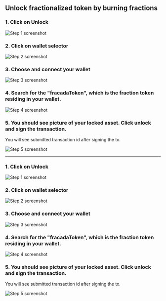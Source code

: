 ## Unlock fractionalized token by burning fractions


### 1. Click on Unlock
![Step 1 screenshot](https://images.tango.us/workflows/3c3b9750-c0d0-4616-bcda-e26cdad181d8/steps/03fbe6c9-2476-4554-9d1b-e3be5d39b070/7252ade1-d87c-4006-8cf4-9c4c8ee7dfd3.png?crop=focalpoint&fit=crop&fp-x=0.3452&fp-y=0.5997&fp-z=2.4341&w=1200&border=2%2CF4F2F7&border-radius=8%2C8%2C8%2C8&border-radius-inner=8%2C8%2C8%2C8&blend-align=bottom&blend-mode=normal&blend-x=0&blend-w=1200&blend64=aHR0cHM6Ly9pbWFnZXMudGFuZ28udXMvc3RhdGljL21hZGUtd2l0aC10YW5nby13YXRlcm1hcmstdjIucG5n&mark-x=438&mark-y=376&m64=aHR0cHM6Ly9pbWFnZXMudGFuZ28udXMvc3RhdGljL2JsYW5rLnBuZz9tYXNrPWNvcm5lcnMmYm9yZGVyPTYlMkNGRjc0NDImdz0zMjQmaD0xNDYmZml0PWNyb3AmY29ybmVyLXJhZGl1cz0xMA%3D%3D)


### 2. Click on wallet selector
![Step 2 screenshot](https://images.tango.us/workflows/3c3b9750-c0d0-4616-bcda-e26cdad181d8/steps/24a5ef08-b867-4b14-a4d2-398735e7eff9/ed7238bf-3b82-4167-b953-7053fd6b6d18.png?crop=focalpoint&fit=crop&fp-x=0.9365&fp-y=0.6977&fp-z=2.8723&w=1200&border=2%2CF4F2F7&border-radius=8%2C8%2C8%2C8&border-radius-inner=8%2C8%2C8%2C8&blend-align=bottom&blend-mode=normal&blend-x=0&blend-w=1200&blend64=aHR0cHM6Ly9pbWFnZXMudGFuZ28udXMvc3RhdGljL21hZGUtd2l0aC10YW5nby13YXRlcm1hcmstdjIucG5n&mark-x=863&mark-y=331&m64=aHR0cHM6Ly9pbWFnZXMudGFuZ28udXMvc3RhdGljL2JsYW5rLnBuZz9tYXNrPWNvcm5lcnMmYm9yZGVyPTYlMkNGRjc0NDImdz0yMzcmaD0yMzcmZml0PWNyb3AmY29ybmVyLXJhZGl1cz0xMA%3D%3D)


### 3. Choose and connect your wallet 
![Step 3 screenshot](https://images.tango.us/workflows/3c3b9750-c0d0-4616-bcda-e26cdad181d8/steps/fe53781c-423b-4887-9a74-1c2dd0a26ef6/750493aa-fea6-4c94-afea-497fac19432f.png?crop=focalpoint&fit=crop&fp-x=0.8751&fp-y=0.7443&fp-z=3.1626&w=1200&border=2%2CF4F2F7&border-radius=8%2C8%2C8%2C8&border-radius-inner=8%2C8%2C8%2C8&blend-align=bottom&blend-mode=normal&blend-x=0&blend-w=1200&blend64=aHR0cHM6Ly9pbWFnZXMudGFuZ28udXMvc3RhdGljL21hZGUtd2l0aC10YW5nby13YXRlcm1hcmstdjIucG5n&mark-x=554&mark-y=277&m64=aHR0cHM6Ly9pbWFnZXMudGFuZ28udXMvc3RhdGljL2JsYW5rLnBuZz9tYXNrPWNvcm5lcnMmYm9yZGVyPTYlMkNGRjc0NDImdz0zNDQmaD0zNDQmZml0PWNyb3AmY29ybmVyLXJhZGl1cz0xMA%3D%3D)


### 4. Search for the "fracadaToken", which is the fraction token residing in your wallet.
![Step 4 screenshot](https://images.tango.us/workflows/3c3b9750-c0d0-4616-bcda-e26cdad181d8/steps/be754756-8465-4181-b8e2-be3bd0df4aa7/723dd8cf-432b-42c7-8161-d9736eb390a6.png?crop=focalpoint&fit=crop&fp-x=0.5640&fp-y=0.5184&fp-z=1.3729&w=1200&border=2%2CF4F2F7&border-radius=8%2C8%2C8%2C8&border-radius-inner=8%2C8%2C8%2C8&blend-align=bottom&blend-mode=normal&blend-x=0&blend-w=1200&blend64=aHR0cHM6Ly9pbWFnZXMudGFuZ28udXMvc3RhdGljL21hZGUtd2l0aC10YW5nby13YXRlcm1hcmstdjIucG5n&mark-x=118&mark-y=413&m64=aHR0cHM6Ly9pbWFnZXMudGFuZ28udXMvc3RhdGljL2JsYW5rLnBuZz9tYXNrPWNvcm5lcnMmYm9yZGVyPTYlMkNGRjc0NDImdz05NjMmaD03MiZmaXQ9Y3JvcCZjb3JuZXItcmFkaXVzPTEw)


### 5. You should see picture of your locked asset. Click unlock and sign the transaction.

You will see submitted transaction id after signing the tx.

![Step 5 screenshot](https://images.tango.us/workflows/3c3b9750-c0d0-4616-bcda-e26cdad181d8/steps/3f0f5107-f20a-4879-a7ad-d24c57a0ce21/12d91c59-72d8-475e-9e3c-ea04d3bbbd84.png?crop=focalpoint&fit=crop&fp-x=0.4066&fp-y=0.8363&fp-z=2.1851&w=1200&border=2%2CF4F2F7&border-radius=8%2C8%2C8%2C8&border-radius-inner=8%2C8%2C8%2C8&blend-align=bottom&blend-mode=normal&blend-x=0&blend-w=1200&blend64=aHR0cHM6Ly9pbWFnZXMudGFuZ28udXMvc3RhdGljL21hZGUtd2l0aC10YW5nby13YXRlcm1hcmstdjIucG5n&mark-x=393&mark-y=506&m64=aHR0cHM6Ly9pbWFnZXMudGFuZ28udXMvc3RhdGljL2JsYW5rLnBuZz9tYXNrPWNvcm5lcnMmYm9yZGVyPTYlMkNGRjc0NDImdz00MTMmaD0xNDMmZml0PWNyb3AmY29ybmVyLXJhZGl1cz0xMA%3D%3D)



***




### 1. Click on Unlock
![Step 1 screenshot](https://images.tango.us/workflows/3c3b9750-c0d0-4616-bcda-e26cdad181d8/steps/03fbe6c9-2476-4554-9d1b-e3be5d39b070/7252ade1-d87c-4006-8cf4-9c4c8ee7dfd3.png?crop=focalpoint&fit=crop&fp-x=0.3452&fp-y=0.5997&fp-z=2.4341&w=1200&border=2%2CF4F2F7&border-radius=8%2C8%2C8%2C8&border-radius-inner=8%2C8%2C8%2C8&blend-align=bottom&blend-mode=normal&blend-x=0&blend-w=1200&blend64=aHR0cHM6Ly9pbWFnZXMudGFuZ28udXMvc3RhdGljL21hZGUtd2l0aC10YW5nby13YXRlcm1hcmstdjIucG5n&mark-x=438&mark-y=376&m64=aHR0cHM6Ly9pbWFnZXMudGFuZ28udXMvc3RhdGljL2JsYW5rLnBuZz9tYXNrPWNvcm5lcnMmYm9yZGVyPTYlMkNGRjc0NDImdz0zMjQmaD0xNDYmZml0PWNyb3AmY29ybmVyLXJhZGl1cz0xMA%3D%3D)


### 2. Click on wallet selector
![Step 2 screenshot](https://images.tango.us/workflows/3c3b9750-c0d0-4616-bcda-e26cdad181d8/steps/24a5ef08-b867-4b14-a4d2-398735e7eff9/ed7238bf-3b82-4167-b953-7053fd6b6d18.png?crop=focalpoint&fit=crop&fp-x=0.9365&fp-y=0.6977&fp-z=2.8723&w=1200&border=2%2CF4F2F7&border-radius=8%2C8%2C8%2C8&border-radius-inner=8%2C8%2C8%2C8&blend-align=bottom&blend-mode=normal&blend-x=0&blend-w=1200&blend64=aHR0cHM6Ly9pbWFnZXMudGFuZ28udXMvc3RhdGljL21hZGUtd2l0aC10YW5nby13YXRlcm1hcmstdjIucG5n&mark-x=863&mark-y=331&m64=aHR0cHM6Ly9pbWFnZXMudGFuZ28udXMvc3RhdGljL2JsYW5rLnBuZz9tYXNrPWNvcm5lcnMmYm9yZGVyPTYlMkNGRjc0NDImdz0yMzcmaD0yMzcmZml0PWNyb3AmY29ybmVyLXJhZGl1cz0xMA%3D%3D)


### 3. Choose and connect your wallet 
![Step 3 screenshot](https://images.tango.us/workflows/3c3b9750-c0d0-4616-bcda-e26cdad181d8/steps/fe53781c-423b-4887-9a74-1c2dd0a26ef6/750493aa-fea6-4c94-afea-497fac19432f.png?crop=focalpoint&fit=crop&fp-x=0.8751&fp-y=0.7443&fp-z=3.1626&w=1200&border=2%2CF4F2F7&border-radius=8%2C8%2C8%2C8&border-radius-inner=8%2C8%2C8%2C8&blend-align=bottom&blend-mode=normal&blend-x=0&blend-w=1200&blend64=aHR0cHM6Ly9pbWFnZXMudGFuZ28udXMvc3RhdGljL21hZGUtd2l0aC10YW5nby13YXRlcm1hcmstdjIucG5n&mark-x=554&mark-y=277&m64=aHR0cHM6Ly9pbWFnZXMudGFuZ28udXMvc3RhdGljL2JsYW5rLnBuZz9tYXNrPWNvcm5lcnMmYm9yZGVyPTYlMkNGRjc0NDImdz0zNDQmaD0zNDQmZml0PWNyb3AmY29ybmVyLXJhZGl1cz0xMA%3D%3D)


### 4. Search for the "fracadaToken", which is the fraction token residing in your wallet.
![Step 4 screenshot](https://images.tango.us/workflows/3c3b9750-c0d0-4616-bcda-e26cdad181d8/steps/be754756-8465-4181-b8e2-be3bd0df4aa7/723dd8cf-432b-42c7-8161-d9736eb390a6.png?crop=focalpoint&fit=crop&fp-x=0.5640&fp-y=0.5184&fp-z=1.3729&w=1200&border=2%2CF4F2F7&border-radius=8%2C8%2C8%2C8&border-radius-inner=8%2C8%2C8%2C8&blend-align=bottom&blend-mode=normal&blend-x=0&blend-w=1200&blend64=aHR0cHM6Ly9pbWFnZXMudGFuZ28udXMvc3RhdGljL21hZGUtd2l0aC10YW5nby13YXRlcm1hcmstdjIucG5n&mark-x=118&mark-y=413&m64=aHR0cHM6Ly9pbWFnZXMudGFuZ28udXMvc3RhdGljL2JsYW5rLnBuZz9tYXNrPWNvcm5lcnMmYm9yZGVyPTYlMkNGRjc0NDImdz05NjMmaD03MiZmaXQ9Y3JvcCZjb3JuZXItcmFkaXVzPTEw)


### 5. You should see picture of your locked asset. Click unlock and sign the transaction.

You will see submitted transaction id after signing the tx.

![Step 5 screenshot](https://images.tango.us/workflows/3c3b9750-c0d0-4616-bcda-e26cdad181d8/steps/3f0f5107-f20a-4879-a7ad-d24c57a0ce21/12d91c59-72d8-475e-9e3c-ea04d3bbbd84.png?crop=focalpoint&fit=crop&fp-x=0.4066&fp-y=0.8363&fp-z=2.1851&w=1200&border=2%2CF4F2F7&border-radius=8%2C8%2C8%2C8&border-radius-inner=8%2C8%2C8%2C8&blend-align=bottom&blend-mode=normal&blend-x=0&blend-w=1200&blend64=aHR0cHM6Ly9pbWFnZXMudGFuZ28udXMvc3RhdGljL21hZGUtd2l0aC10YW5nby13YXRlcm1hcmstdjIucG5n&mark-x=393&mark-y=506&m64=aHR0cHM6Ly9pbWFnZXMudGFuZ28udXMvc3RhdGljL2JsYW5rLnBuZz9tYXNrPWNvcm5lcnMmYm9yZGVyPTYlMkNGRjc0NDImdz00MTMmaD0xNDMmZml0PWNyb3AmY29ybmVyLXJhZGl1cz0xMA%3D%3D)
